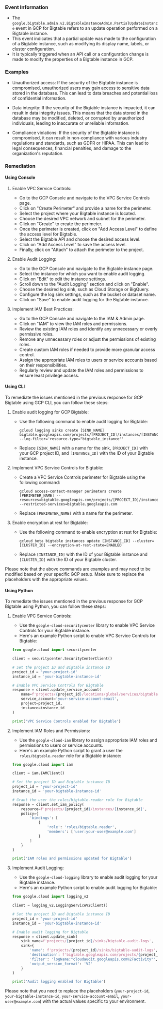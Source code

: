 
### Event Information

- The `google.bigtable.admin.v2.BigtableInstanceAdmin.PartialUpdateInstance` event in GCP for Bigtable refers to an update operation performed on a Bigtable instance.
- This event indicates that a partial update was made to the configuration of a Bigtable instance, such as modifying its display name, labels, or cluster configuration.
- It is typically triggered when an API call or a configuration change is made to modify the properties of a Bigtable instance in GCP.


### Examples

- Unauthorized access: If the security of the Bigtable instance is compromised, unauthorized users may gain access to sensitive data stored in the database. This can lead to data breaches and potential loss of confidential information.

- Data integrity: If the security of the Bigtable instance is impacted, it can result in data integrity issues. This means that the data stored in the database may be modified, deleted, or corrupted by unauthorized individuals, leading to inaccurate or unreliable information.

- Compliance violations: If the security of the Bigtable instance is compromised, it can result in non-compliance with various industry regulations and standards, such as GDPR or HIPAA. This can lead to legal consequences, financial penalties, and damage to the organization's reputation.

### Remediation

#### Using Console

1. Enable VPC Service Controls:
   - Go to the GCP Console and navigate to the VPC Service Controls page.
   - Click on "Create Perimeter" and provide a name for the perimeter.
   - Select the project where your Bigtable instance is located.
   - Choose the desired VPC network and subnet for the perimeter.
   - Click on "Create" to create the perimeter.
   - Once the perimeter is created, click on "Add Access Level" to define the access level for Bigtable.
   - Select the Bigtable API and choose the desired access level.
   - Click on "Add Access Level" to save the access level.
   - Finally, click on "Attach" to attach the perimeter to the project.

2. Enable Audit Logging:
   - Go to the GCP Console and navigate to the Bigtable instance page.
   - Select the instance for which you want to enable audit logging.
   - Click on "Edit" to edit the instance settings.
   - Scroll down to the "Audit Logging" section and click on "Enable".
   - Choose the desired log sink, such as Cloud Storage or BigQuery.
   - Configure the log sink settings, such as the bucket or dataset name.
   - Click on "Save" to enable audit logging for the Bigtable instance.

3. Implement IAM Best Practices:
   - Go to the GCP Console and navigate to the IAM & Admin page.
   - Click on "IAM" to view the IAM roles and permissions.
   - Review the existing IAM roles and identify any unnecessary or overly permissive roles.
   - Remove any unnecessary roles or adjust the permissions of existing roles.
   - Create custom IAM roles if needed to provide more granular access control.
   - Assign the appropriate IAM roles to users or service accounts based on their responsibilities.
   - Regularly review and update the IAM roles and permissions to ensure least privilege access.

#### Using CLI

To remediate the issues mentioned in the previous response for GCP Bigtable using GCP CLI, you can follow these steps:

1. Enable audit logging for GCP Bigtable:
   - Use the following command to enable audit logging for Bigtable:
     ```
     gcloud logging sinks create [SINK_NAME] bigtable.googleapis.com/projects/[PROJECT_ID]/instances/[INSTANCE_ID] --log-filter='resource.type="bigtable_instance"'
     ```
   - Replace `[SINK_NAME]` with a name for the sink, `[PROJECT_ID]` with your GCP project ID, and `[INSTANCE_ID]` with the ID of your Bigtable instance.

2. Implement VPC Service Controls for Bigtable:
   - Create a VPC Service Controls perimeter for Bigtable using the following command:
     ```
     gcloud access-context-manager perimeters create [PERIMETER_NAME] --resources=bigtable.googleapis.com/projects/[PROJECT_ID]/instances/[INSTANCE_ID] --restricted-services=bigtable.googleapis.com
     ```
   - Replace `[PERIMETER_NAME]` with a name for the perimeter.

3. Enable encryption at rest for Bigtable:
   - Use the following command to enable encryption at rest for Bigtable:
     ```
     gcloud beta bigtable instances update [INSTANCE_ID] --cluster=[CLUSTER_ID] --encryption-at-rest-state=ENABLED
     ```
   - Replace `[INSTANCE_ID]` with the ID of your Bigtable instance and `[CLUSTER_ID]` with the ID of your Bigtable cluster.

Please note that the above commands are examples and may need to be modified based on your specific GCP setup. Make sure to replace the placeholders with the appropriate values.

#### Using Python

To remediate the issues mentioned in the previous response for GCP Bigtable using Python, you can follow these steps:

1. Enable VPC Service Controls:
   - Use the `google-cloud-securitycenter` library to enable VPC Service Controls for your Bigtable instance.
   - Here's an example Python script to enable VPC Service Controls for Bigtable:

   ```python
   from google.cloud import securitycenter

   client = securitycenter.SecurityCenterClient()

   # Set the project ID and Bigtable instance ID
   project_id = 'your-project-id'
   instance_id = 'your-bigtable-instance-id'

   # Enable VPC Service Controls for Bigtable
   response = client.update_service_account(
       name=f'projects/{project_id}/locations/global/services/bigtable.googleapis.com',
       service_account='your-service-account-email',
       project=project_id,
       instance=instance_id
   )

   print('VPC Service Controls enabled for Bigtable')
   ```

2. Implement IAM Roles and Permissions:
   - Use the `google-cloud-iam` library to assign appropriate IAM roles and permissions to users or service accounts.
   - Here's an example Python script to grant a user the `roles/bigtable.reader` role for a Bigtable instance:

   ```python
   from google.cloud import iam

   client = iam.IAMClient()

   # Set the project ID and Bigtable instance ID
   project_id = 'your-project-id'
   instance_id = 'your-bigtable-instance-id'

   # Grant the user the roles/bigtable.reader role for Bigtable
   response = client.set_iam_policy(
       resource=f'projects/{project_id}/instances/{instance_id}',
       policy={
           'bindings': [
               {
                   'role': 'roles/bigtable.reader',
                   'members': ['user:your-user@example.com']
               }
           ]
       }
   )

   print('IAM roles and permissions updated for Bigtable')
   ```

3. Implement Audit Logging:
   - Use the `google-cloud-logging` library to enable audit logging for your Bigtable instance.
   - Here's an example Python script to enable audit logging for Bigtable:

   ```python
   from google.cloud import logging_v2

   client = logging_v2.LoggingServiceV2Client()

   # Set the project ID and Bigtable instance ID
   project_id = 'your-project-id'
   instance_id = 'your-bigtable-instance-id'

   # Enable audit logging for Bigtable
   response = client.update_sink(
       sink_name=f'projects/{project_id}/sinks/bigtable-audit-logs',
       sink={
           'name': f'projects/{project_id}/sinks/bigtable-audit-logs',
           'destination': f'bigtable.googleapis.com/projects/{project_id}/instances/{instance_id}',
           'filter': 'logName:"cloudaudit.googleapis.com%2Factivity"',
           'output_version_format': 'V2'
       }
   )

   print('Audit logging enabled for Bigtable')
   ```

Please note that you need to replace the placeholders (`your-project-id`, `your-bigtable-instance-id`, `your-service-account-email`, `your-user@example.com`) with the actual values specific to your environment.

